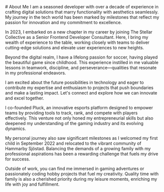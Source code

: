 
<BaseLayout>
<div className="container">
  <Prose>
# About Me
I am a seasoned developer with over a decade of experience in crafting digital solutions that marry functionality with aesthetics seamlessly. My journey in the tech world has been marked by milestones that reflect my passion for innovation and my commitment to excellence.

In 2023, I embarked on a new chapter in my career by joining The Stellar Collective as a Senior Frontend Developer Consultant. Here, I bring my wealth of experience to the table, working closely with teams to deliver cutting-edge solutions and elevate user experiences to new heights.

Beyond the digital realm, I have a lifelong passion for soccer, having played the beautiful game since childhood. This experience instilled in me valuable lessons in teamwork, discipline, and perseverance—qualities that resonate in my professional endeavors.

I am excited about the future possibilities in technology and eager to contribute my expertise and enthusiasm to projects that push boundaries and make a lasting impact. Let's connect and explore how we can innovate and excel together.

  </Prose>
</div>
<GalleryCarousel client:load />
  
  <div className="container">

  <Prose>
I co-founded Pluck, an innovative esports platform designed to empower teams by providing tools to track, rank, and compete with players effectively. This venture not only honed my entrepreneurial skills but also deepened my understanding of the gaming industry and its evolving dynamics.

My personal journey also saw significant milestones as I welcomed my first child in September 2022 and relocated to the vibrant community of Hammarby Sjöstad. Balancing the demands of a growing family with my professional aspirations has been a rewarding challenge that fuels my drive for success.

Outside of work, you can find me immersed in gaming adventures or passionately coding hobby projects that fuel my creativity. Quality time with family is also a cherished priority during my leisure moments, enriching my life with joy and fulfillment.

  </Prose>
  </div>
</BaseLayout>

